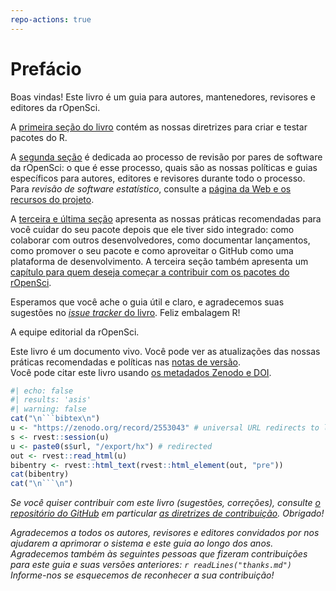 ```yaml
---
repo-actions: true
---
```


# Prefácio {.unnumbered}

Boas vindas! Este livro é um guia para autores, mantenedores, revisores e editores da rOpenSci.

A [primeira seção do livro](#building) contém as nossas diretrizes para criar e testar pacotes do R.

A [segunda seção](#softwarereviewintro) é dedicada ao processo de revisão por pares de software da rOpenSci: o que é esse processo, quais são as nossas políticas e guias específicos para autores, editores e revisores durante todo o processo. Para *revisão de software estatístico*, consulte a [página da Web e os recursos do projeto](https://ropensci.org/stat-software-review/).

A [terceira e última seção](#collaboration) apresenta as nossas práticas recomendadas para você cuidar do seu pacote depois que ele tiver sido integrado: como colaborar com outros desenvolvedores, como documentar lançamentos, como promover o seu pacote e como aproveitar o GitHub como uma plataforma de desenvolvimento. A terceira seção também apresenta um [capítulo para quem deseja começar a contribuir com os pacotes do rOpenSci](#contributingguide).

Esperamos que você ache o guia útil e claro, e agradecemos suas sugestões no [*issue tracker* do livro](https://github.com/ropensci/dev_guide/issues). Feliz embalagem R!

A equipe editorial da rOpenSci.

Este livro é um documento vivo.
Você pode ver as atualizações das nossas práticas recomendadas e políticas nas [notas de versão](#booknews).  
Você pode citar este livro usando [os metadados Zenodo e DOI](https://doi.org/10.5281/zenodo.2553043).

````r
#| echo: false
#| results: 'asis' 
#| warning: false
cat("\n```bibtex\n")
u <- "https://zenodo.org/record/2553043" # universal URL redirects to latest
s <- rvest::session(u)
u <- paste0(s$url, "/export/hx") # redirected
out <- rvest::read_html(u)
bibentry <- rvest::html_text(rvest::html_element(out, "pre"))
cat(bibentry)
cat("\n```\n")
````

*Se você quiser contribuir com este livro (sugestões, correções), consulte [o repositório do GitHub](https://github.com/ropensci/dev_guide) em particular [as diretrizes de contribuição](https://github.com/ropensci/dev_guide#contributing). Obrigado!*

*Agradecemos a todos os autores, revisores e editores convidados por nos ajudarem a aprimorar  o  sistema e este guia ao longo dos anos. Agradecemos também às seguintes pessoas que fizeram contribuições para este guia e suas versões anteriores: `r readLines("thanks.md")` Informe-nos se esquecemos de reconhecer a sua contribuição!*


